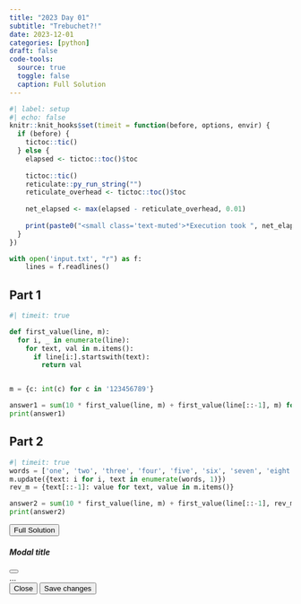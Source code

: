 ```yaml
---
title: "2023 Day 01"
subtitle: "Trebuchet?!"
date: 2023-12-01
categories: [python]
draft: false
code-tools:
  source: true
  toggle: false
  caption: Full Solution
---
```


```r
#| label: setup
#| echo: false
knitr::knit_hooks$set(timeit = function(before, options, envir) {
  if (before) {
    tictoc::tic()
  } else {
    elapsed <- tictoc::toc()$toc
    
    tictoc::tic()
    reticulate::py_run_string("")
    reticulate_overhead <- tictoc::toc()$toc
    
    net_elapsed <- max(elapsed - reticulate_overhead, 0.01)
    
    print(paste0("<small class='text-muted'>*Execution took ", net_elapsed, " seconds*</small>"))
  }
})
```

```python
with open('input.txt', "r") as f:
    lines = f.readlines()
```

## Part 1

```python
#| timeit: true

def first_value(line, m):
  for i, _ in enumerate(line):
    for text, val in m.items():
      if line[i:].startswith(text):
        return val


m = {c: int(c) for c in '123456789'}

answer1 = sum(10 * first_value(line, m) + first_value(line[::-1], m) for line in lines)
print(answer1)
```

## Part 2

```python
#| timeit: true
words = ['one', 'two', 'three', 'four', 'five', 'six', 'seven', 'eight', 'nine']
m.update({text: i for i, text in enumerate(words, 1)})
rev_m = {text[::-1]: value for text, value in m.items()}

answer2 = sum(10 * first_value(line, m) + first_value(line[::-1], rev_m) for line in lines)
print(answer2)
```

```{=html}
<!-- Button trigger modal -->
<button type="button" class="btn btn-primary" data-bs-toggle="modal" data-bs-target="#exampleModal">
  <i class="bi"></i> Full Solution
</button>

<!-- Modal -->
<div class="modal fade" id="exampleModal" tabindex="-1" aria-labelledby="exampleModalLabel" aria-hidden="true">
  <div class="modal-dialog">
    <div class="modal-content">
      <div class="modal-header">
        <h5 class="modal-title" id="exampleModalLabel">Modal title</h5>
        <button type="button" class="btn-close" data-bs-dismiss="modal" aria-label="Close"></button>
      </div>
      <div class="modal-body">
        ...
      </div>
      <div class="modal-footer">
        <button type="button" class="btn btn-secondary" data-bs-dismiss="modal">Close</button>
        <button type="button" class="btn btn-primary">Save changes</button>
      </div>
    </div>
  </div>
</div>
```